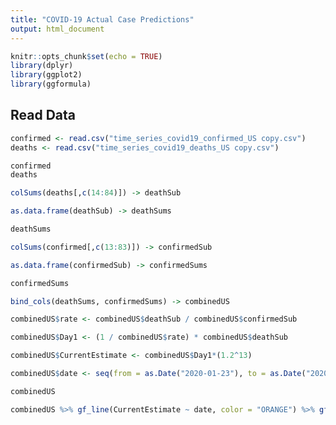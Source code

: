 ```yaml
---
title: "COVID-19 Actual Case Predictions"
output: html_document
---
```


```r
knitr::opts_chunk$set(echo = TRUE)
library(dplyr)
library(ggplot2)
library(ggformula)
```

## Read Data

```r

confirmed <- read.csv("time_series_covid19_confirmed_US copy.csv")
deaths <- read.csv("time_series_covid19_deaths_US copy.csv")

confirmed
deaths

```

```r

colSums(deaths[,c(14:84)]) -> deathSub

as.data.frame(deathSub) -> deathSums

deathSums

```

```r

colSums(confirmed[,c(13:83)]) -> confirmedSub

as.data.frame(confirmedSub) -> confirmedSums

confirmedSums

```

```r

bind_cols(deathSums, confirmedSums) -> combinedUS

combinedUS$rate <- combinedUS$deathSub / combinedUS$confirmedSub

combinedUS$Day1 <- (1 / combinedUS$rate) * combinedUS$deathSub

combinedUS$CurrentEstimate <- combinedUS$Day1*(1.2^13)

combinedUS$date <- seq(from = as.Date("2020-01-23"), to = as.Date("2020-04-02"), by = 'day')

combinedUS

```

```r

combinedUS %>% gf_line(CurrentEstimate ~ date, color = "ORANGE") %>% gf_line(confirmedSub ~ date, color = "RED")

```



